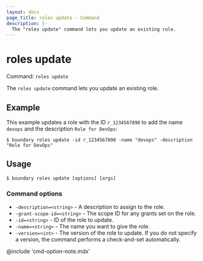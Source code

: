 ```yaml
---
layout: docs
page_title: roles update - Command
description: |-
  The "roles update" command lets you update an existing role.
---
```


# roles update

Command: `roles update`

The `roles update` command lets you update an existing role.

## Example

This example updates a role with the ID `r_1234567890` to add the name `devops` and the description `Role for DevOps`:

```shell-session
$ boundary roles update -id r_1234567890 -name "devops" -description "Role for DevOps"
```

## Usage

<CodeBlockConfig hideClipboard>

```shell-session
$ boundary roles update [options] [args]
```

</CodeBlockConfig>

### Command options

- `-description=<string>` - A description to assign to the role.
- `-grant-scope-id=<string>` - The scope ID for any grants set on the role.
- `-id=<string>` - ID of the role to update.
- `-name=<string>` - The name you want to give the role.
- `-version=<int>` - The version of the role to update.
If you do not specify a version, the command performs a check-and-set automatically.

@include 'cmd-option-note.mdx'
